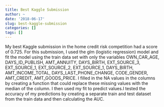 ```yaml
---
title: Best Kaggle Submission
author: ~
date: '2018-06-17'
slug: best-kaggle-submission
categories: []
tags: []
---
```


My best Kaggle submission in the home credit risk competition had a score of 0.725. For this submission, I used the glm (logistic regression) model and fit the model using the train data set with only the variables OWN_CAR_AGE, DAYS_ID_PUBLISH, AMT_ANNUITY, DAYS_BIRTH, EXT_SOURCE_3, EXT_SOURCE_1, EXT_SOURCE_2, EXT_SOURCE_1, DAYS_BIRTH, AMT_INCOME_TOTAL, DAYS_LAST_PHONE_CHANGE, CODE_GENDER, AMT_CREDIT, AMT_GOODS_PRICE. I filled in the NA values in the columns by creating a function that could replace these missing values with the median of the column. I then used my fit to predict values.I tested the accuracy of my predictions by creating a separate train and test dataset from the train data and then calculating the AUC. 

